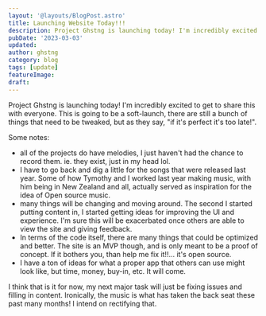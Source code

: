 ```yaml
---
layout: '@layouts/BlogPost.astro'
title: Launching Website Today!!!
description: Project Ghstng is launching today! I'm incredibly excited to get to share this with everyone. This is going to be a soft-launch, there are still a bunch of things that need to be tweaked, but as they say, "if it's perfect it's too late!"...
pubDate: '2023-03-03'
updated:
author: ghstng
category: blog
tags: [update]
featureImage: 
draft:
---
```


Project Ghstng is launching today! I'm incredibly excited to get to share this with everyone. This is going to be a soft-launch, there are still a bunch of things that need to be tweaked, but as they say, "if it's perfect it's too late!".

Some notes:
 - all of the projects do have melodies, I just haven't had the chance to record them. ie. they exist, just in my head lol.
  - I have to go back and dig a little for the songs that were released last year. Some of how Tymothy and I worked last year making music, with him being in New Zealand and all, actually served as inspiration for the idea of Open source music.
 - many things will be changing and moving around. The second I started putting content in, I started getting ideas for improving the UI and experience. I'm sure this will be exacerbated once others are able to view the site and giving feedback.
 - In terms of the code itself, there are many things that could be optimized and better. The site is an MVP though, and is only meant to be a proof of concept. If it bothers you, than help me fix it!!... it's open source. 
 - I have a ton of ideas for what a proper app that others can use might look like, but time, money, buy-in, etc. It will come.

 I think that is it for now, my next major task will just be fixing issues and filling in content. Ironically, the music is what has taken the back seat these past many months! I intend on rectifying that.

